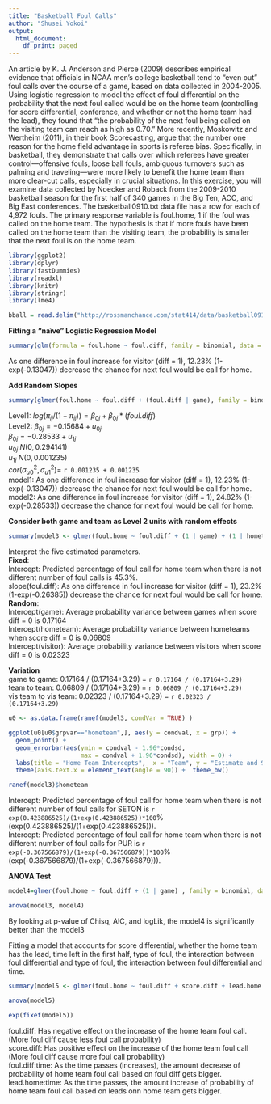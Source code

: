 ```yaml
---
title: "Basketball Foul Calls"
author: "Shusei Yokoi"
output:
  html_document:
    df_print: paged
---
```


An article by K. J. Anderson and Pierce (2009) describes empirical evidence that officials in NCAA men’s college basketball tend to “even out” foul calls over the course of a game, based on data collected in 2004-2005. Using logistic regression to model the effect of foul differential on the probability that the next foul called would be on the home team (controlling for score differential, conference, and whether or not the home team had the lead), they found that “the probability of the next foul being called on the visiting team can reach as high as 0.70.” More recently, Moskowitz and Wertheim (2011), in their book Scorecasting, argue that the number one reason for the home field advantage in sports is referee bias. Specifically, in basketball, they demonstrate that calls over which referees have greater control—offensive fouls, loose ball fouls, ambiguous turnovers such as palming and traveling—were more likely to benefit the home team than more clear-cut calls, especially in crucial situations. In this exercise, you will examine data collected by Noecker and Roback from the 2009-2010 basketball season for the first half of 340 games in the Big Ten, ACC, and Big East conferences. The basketball0910.txt data file has a row for each of 4,972 fouls. The primary response variable is foul.home, 1 if the foul was called on the home team. The hypothesis is that if more fouls have been called on the home team than the visiting team, the probability is smaller that the next foul is on the home team.


```r
library(ggplot2)
library(dplyr)
library(fastDummies)
library(readxl)
library(knitr)
library(stringr)
library(lme4)
```


```r
bball = read.delim("http://rossmanchance.com/stat414/data/basketball0910.txt", "\t", header=TRUE)
```
 

**Fitting a “naïve” Logistic Regression Model**  
```r
summary(glm(formula = foul.home ~ foul.diff, family = binomial, data = bball))
```
As one difference in foul increase for visitor (diff = 1), 12.23% (1-exp(-0.13047)) decrease the chance for next foul would be call for home. 
 

**Add Random Slopes**  
```r
summary(glmer(foul.home ~ foul.diff + (foul.diff | game), family = binomial, data = bball) )
```
   
 Level1: $log(\pi_{ij}/(1-\pi_{ij})) = \beta_{0j} +\beta_{0j} * (foul.diff)$  
 Level2: 
 $\beta_{0j} = -0.15684 + u_{0j}$  
 $\beta_{0j} = -0.28533 + u_{1j}$  
 $u_{0j}~N(0, 0.294141 )$  
 $u_{1j}~N(0, 0.001235)$  
 $cor(\sigma^2_{u0}, \sigma^2_{u1}) =$ `r 0.001235 + 0.001235`  
model1: As one difference in foul increase for visitor (diff = 1), 12.23% (1-exp(-0.13047)) decrease the chance for next foul would be call for home.  
model2: As one difference in foul increase for visitor (diff = 1), 24.82% (1-exp(-0.28533)) decrease the chance for next foul would be call for home.   


**Consider both game and team as Level 2 units with random effects**   
```r
summary(model3 <- glmer(foul.home ~ foul.diff + (1 | game) + (1 | hometeam) + (1 | visitor), family = binomial, data = bball) )
```
   
Interpret the five estimated parameters.  
**Fixed**:   
Intercept: Predicted percentage of foul call for home team when there is not different number of foul calls is 45.3%.  
slope(foul.diff): As one difference in foul increase for visitor (diff = 1), 23.2% (1-exp(-0.26385)) decrease the chance for next foul would be call for home.   
**Random**:   
Intercept(game): Average probability variance between games when score diff = 0 is 0.17164  
Intercept(hometeam): Average probability variance between hometeams when score diff = 0 is 0.06809  
Intercept(visitor): Average probability variance between visitors when score diff = 0 is 0.02323  


**Variation**  
game to game: 0.17164 / (0.17164+3.29) = `r 0.17164 / (0.17164+3.29)`  
team to team:  0.06809 / (0.17164+3.29) = `r 0.06809 / (0.17164+3.29)`   
vis team to vis team:  0.02323 / (0.17164+3.29) = `r 0.02323 / (0.17164+3.29)`  
 

```r
u0 <- as.data.frame(ranef(model3, condVar = TRUE) )

ggplot(u0[u0$grpvar=="hometeam",], aes(y = condval, x = grp)) +
  geom_point() +
  geom_errorbar(aes(ymin = condval - 1.96*condsd,
                    max = condval + 1.96*condsd), width = 0) +
  labs(title = "Home Team Intercepts",  x = "Team", y = "Estimate and 95% CI") +
  theme(axis.text.x = element_text(angle = 90)) +  theme_bw()
```
```r
ranef(model3)$hometeam
```

Intercept: Predicted percentage of foul call for home team when there is not different number of foul calls for SETON is `r exp(0.423886525)/(1+exp(0.423886525))*100`% (exp(0.423886525)/(1+exp(0.423886525))).   
Intercept: Predicted percentage of foul call for home team when there is not different number of foul calls for PUR is `r exp(-0.367566879)/(1+exp(-0.367566879))*100`% (exp(-0.367566879)/(1+exp(-0.367566879))).   


**ANOVA Test**
```r
model4=glmer(foul.home ~ foul.diff + (1 | game) , family = binomial, data = bball)

anova(model3, model4)
```
By looking at p-value of Chisq, AIC, and logLik, the model4 is significantly better than the model3  
 

Fitting a model that accounts for score differential, whether the home team has the lead, time left in the first half, type of foul, the interaction between foul differential and type of foul, the interaction between foul differential and time.  
```r
summary(model5 <- glmer(foul.home ~ foul.diff + score.diff + lead.home +time + foul.type + foul.diff:foul.type +  foul.diff:time + lead.home:time + (1 | game) + (1 | hometeam) + (1 | visitor),  family = binomial,     data = bball))
```
```r
anova(model5)
```

```r
exp(fixef(model5))
```
foul.diff: Has negative effect on the increase of the home team foul call. (More foul diff cause less foul call probability)  
score.diff: Has positive effect on the increase of the home team foul call (More foul diff cause more foul call probability)  
foul.diff:time: As the time passes (increases), the amount decrease of probability of home team foul call based on foul diff gets bigger.         
lead.home:time: As the time passes, the amount increase of probability of home team foul call based on leads onn home team gets bigger.    

 